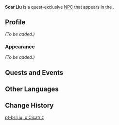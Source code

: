 {{Meta
<!-- Remove this template after adding the missing info -->
|missing_NPC_profile  = yes
}}
{{Character Infobox
|type             = Quest NPC
|image            = NPC Scar Liu.png
|region           = Liyue
|location         = Liyue
}}
'''Scar Liu''' is a quest-exclusive [[NPC]] that appears in the {{Quest|Jade Chamber Rising}}.

==Profile==
<!-- detailed story/lore information goes here -->
''(To be added.)''

===Appearance===
''(To be added.)''

==Quests and Events==
{{Quests and Events}}

==Other Languages==
{{Other Languages
|default_hidden = 1
|en      = Scar Liu
|zhs     = 刀疤刘
|zhs_rm  = Dāobā Liú
|zht     = 刀疤劉
|zht_rm  = Dāobā Liú
|ja      = 刀傷の劉
|ja_rm   = Toushou no Ryuu{{Assumed}}
|ko      = 흉터쟁이 류 씨
|es      = Liu el Cicatrices
|fr      = Liu la balafre
|ru      = Лю Шрам
|th      = Scar Liu
|vi      = Liu Mặt Sẹo
|de      = Narbe Liu
|id      = Scar Liu
|pt      = Liu, o Cicatriz
|tr      = Yaralı Liu
|it      = Liu Cicatrice
}}

==Change History==
{{Change History|2.4}}
<!--
==References==
{{Reflist}}-->

[[pt-br:Liu, o Cicatriz]]